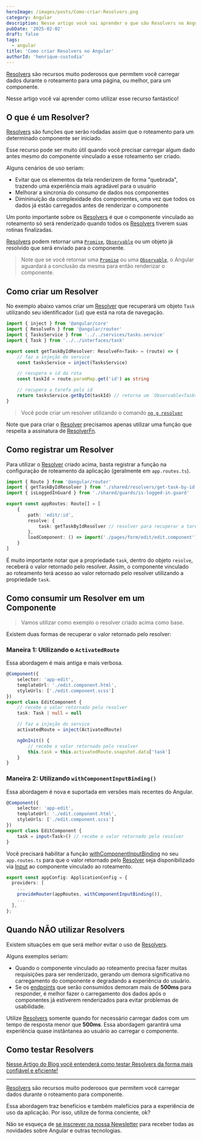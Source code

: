 ```yaml
---
heroImage: /images/posts/Como-criar-Resolvers.png
category: Angular
description: Nesse artigo você vai aprender o que são Resolvers no Angular e como criar e usar esse recurso que permite carregar dados durante o roteamento para um componente.
pubDate: '2025-02-02'
draft: false
tags:
  - angular
title: 'Como criar Resolvers no Angular'
authorId: 'henrique-custodia'
---
```



[Resolvers](https://angular.dev/api/router/ResolveFn?tab=usage-notes) são recursos muito poderosos que permitem você carregar dados durante o roteamento para uma página, ou melhor, para um componente.

Nesse artigo você vai aprender como utilizar esse recurso fantástico!

## O que é um Resolver?

[Resolvers](https://angular.dev/api/router/ResolveFn?tab=usage-notes) são funções que serão rodadas assim que o roteamento para um determinado componente ser iniciado.

Esse recurso pode ser muito útil quando você precisar carregar algum dado antes mesmo do componente vinculado a esse roteamento ser criado.

Alguns cenários de uso seriam:

- Evitar que os elementos da tela renderizem de forma "quebrada", trazendo uma experiência mais agradável para o usuário
- Melhorar a sincronia do consumo de dados nos componentes
- Dimininuição da complexidade dos componentes, uma vez que todos os dados já estão carregados antes de renderizar o componente

Um ponto importante sobre os [Resolvers](https://angular.dev/api/router/ResolveFn?tab=usage-notes) é que o componente vinculado ao roteamento
só será renderizado quando todos os [Resolvers](https://angular.dev/api/router/ResolveFn?tab=usage-notes) tiverem suas rotinas finalizadas.

[Resolvers](https://angular.dev/api/router/ResolveFn?tab=usage-notes) podem retornar
uma [`Promise`](https://developer.mozilla.org/pt-BR/docs/Web/JavaScript/Reference/Global_Objects/Promise), [`Observable`](https://rxjs.dev/guide/observable) ou um objeto
já resolvido que será enviado para o componente.

> Note que se você retornar uma [`Promise`](https://developer.mozilla.org/pt-BR/docs/Web/JavaScript/Reference/Global_Objects/Promise) ou uma [`Observable`](https://rxjs.dev/guide/observable),
> o Angular aguardará a conclusão da mesma para então renderizar o componente.

## Como criar um Resolver

No exemplo abaixo vamos criar um [Resolver](https://angular.dev/api/router/ResolveFn?tab=usage-notes) que recuperará um objeto `Task` utilizando seu identificador (`id`) que está na rota de navegação.

```ts
import { inject } from '@angular/core'
import { ResolveFn } from '@angular/router'
import { TasksService } from '../../services/tasks.service'
import { Task } from '../../interfaces/task'

export const getTaskByIdResolver: ResolveFn<Task> = (route) => {
	// faz a injeção do service
	const tasksService = inject(TasksService)

	// recupera o id da rota
	const taskId = route.paramMap.get('id') as string

	// recupera a tarefa pelo id
	return tasksService.getById(taskId) // retorna um `Observable<Task>`
}
```

> Você pode criar um resolver utilizando o comando [`ng g resolver`](https://angular.dev/cli/generate/resolver)

Note que para criar o [Resolver](https://angular.dev/api/router/ResolveFn?tab=usage-notes) precisamos apenas utilizar uma função que respeita a assinatura de [ResolverFn](https://angular.dev/api/router/ResolveFn).

## Como registrar um Resolver

Para utilizar o [Resolver](https://angular.dev/api/router/ResolveFn?tab=usage-notes) criado acima, basta registrar a função na configuração de roteamento da aplicação (geralmente em `app.routes.ts`).

```ts
import { Route } from '@angular/router'
import { getTaskByIdResolver } from './shared/resolvers/get-task-by-id.resolver/get-task-by-id.resolver'
import { isLoggedInGuard } from './shared/guards/is-logged-in.guard'

export const appRoutes: Route[] = [
	{
		path: 'edit/:id',
		resolve: {
			task: getTaskByIdResolver // resolver para recuperar a tarefa
		},
		loadComponent: () => import('./pages/form/edit/edit.component').then((m) => m.EditComponent)
	}
]
```

É muito importante notar que a propriedade `task`, dentro do objeto `resolve`, receberá o valor retornado pelo resolver. Assim, o componente vinculado ao roteamento terá acesso ao valor retornado pelo resolver utilizando a propriedade `task`.

<Ads />

## Como consumir um Resolver em um Componente

> Vamos utilizar como exemplo o resolver criado acima como base.

Existem duas formas de recuperar o valor retornado pelo resolver:

### Maneira 1: Utilizando o `ActivatedRoute`

Essa abordagem é mais antiga e mais verbosa.

```ts
@Component({
	selector: 'app-edit',
	templateUrl: './edit.component.html',
	styleUrls: ['./edit.component.scss']
})
export class EditComponent {
	// recebe o valor retornado pelo resolver
	task: Task | null = null

	// faz a injeção do service
	activatedRoute = inject(ActivatedRoute)

	ngOnInit() {
		// recebe o valor retornado pelo resolver
		this.task = this.activatedRoute.snapshot.data['task']
	}
}
```

### Maneira 2: Utilizando `withComponentInputBinding()`

Essa abordagem é nova e suportada em versões mais recentes do Angular.

```ts
@Component({
	selector: 'app-edit',
	templateUrl: './edit.component.html',
	styleUrls: ['./edit.component.scss']
})
export class EditComponent {
	task = input<Task>() // recebe o valor retornado pelo resolver
}
```

Você precisará habilitar a função [withComponentInputBinding](https://angular.dev/api/router/withComponentInputBinding?tab=api) no seu `app.routes.ts`
para que o valor retornado pelo [Resolver](https://angular.dev/api/router/ResolveFn?tab=usage-notes) seja disponibilizado
via [Input](https://angular.dev/api/core/input#) ao componente vinculado ao roteamento.

```ts
export const appConfig: ApplicationConfig = {
  providers: [
	...
    provideRouter(appRoutes, withComponentInputBinding()),
	...
  ],
};
```

## Quando NÃO utilizar Resolvers

Existem situações em que será melhor evitar o uso de [Resolvers](https://angular.dev/api/router/ResolveFn?tab=usage-notes).

Alguns exemplos seriam:

- Quando o componente vinculado ao roteamento precisa fazer muitas requisições para ser renderizado, gerando um demora significativa no carregamento do componente e degradando a experiência do usuário.
- Se os [endpoints](https://pt.stackoverflow.com/questions/86399/qual-a-diferen%C3%A7a-entre-endpoint-e-api) que serão consumidos demoram mais de **500ms** para responder, é melhor fazer o carregamento dos dados após o componentes já estiverem renderizados para evitar problemas de usabilidade.

Utilize [Resolvers](https://angular.dev/api/router/ResolveFn?tab=usage-notes) somente quando for necessário carregar dados com um tempo de resposta menor que **500ms**.
Essa abordagem garantirá uma experiência quase instântanea ao usuário ao carregar o componente.

## Como testar Resolvers

[Nesse Artigo do Blog você entenderá como testar Resolvers da forma mais confiável e eficiente!](/post/como-testar-resolvers/)

---

[Resolvers](https://angular.dev/api/router/ResolveFn?tab=usage-notes) são recursos muito poderosos que permitem você carregar dados durante o roteamento para componente.

Essa abordagem traz benefícios e também malefícios para a experiência de uso da aplicação. Por isso, utilize de forma conciente, ok?

Não se esqueça de <a href='javascript:void(0);' scroll-to="newsletter-form">se inscrever na nossa Newsletter</a> para receber todas as novidades sobre Angular e outras tecnologias.
